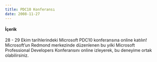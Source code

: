 ```yaml
---
title: PDC10 Konferansı
date: 2008-11-27
---
```


#### İçerik
28 - 29 Ekim tarihlerindeki Microsoft PDC10 konferansına online katılın! Microsoft’un Redmond merkezinde düzenlenen bu yılki Microsoft Professional Developers Konferansını online izleyerek, bu deneyime ortak olabilirsiniz.